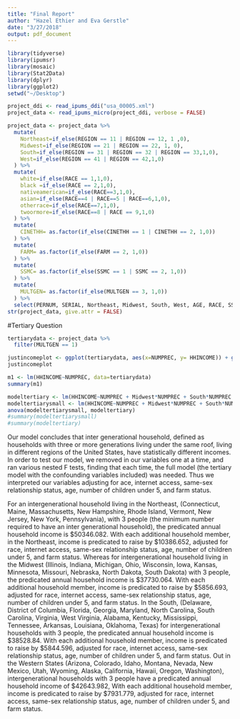 ```yaml
---
title: "Final Report"
author: "Hazel Ethier and Eva Gerstle"
date: "3/27/2018"
output: pdf_document
---
```

```r
library(tidyverse)
library(ipumsr)
library(mosaic)
library(Stat2Data)
library(dplyr)
library(ggplot2)
setwd("~/Desktop")

project_ddi <- read_ipums_ddi("usa_00005.xml")
project_data <- read_ipums_micro(project_ddi, verbose = FALSE)

```

```r
project_data <- project_data %>%
  mutate(
    Northeast=if_else(REGION == 11 | REGION == 12, 1 ,0),
    Midwest=if_else(REGION == 21 | REGION == 22, 1, 0),
    South=if_else(REGION == 31 | REGION == 32 | REGION == 33,1,0),
    West=if_else(REGION == 41 | REGION == 42,1,0)
  ) %>%
  mutate(
    white=if_else(RACE == 1,1,0),
    black =if_else(RACE == 2,1,0),
    nativeamerican=if_else(RACE==3,1,0),
    asian=if_else(RACE==4 | RACE==5 | RACE==6,1,0),
    otherrace=if_else(RACE==7,1,0),
    twoormore=if_else(RACE==8 | RACE == 9,1,0)
  ) %>%
  mutate(
    CINETHH= as.factor(if_else(CINETHH == 1 | CINETHH == 2, 1,0))
  ) %>%
  mutate(
    FARM= as.factor(if_else(FARM == 2, 1,0))
  ) %>%
  mutate(
    SSMC= as.factor(if_else(SSMC == 1 | SSMC == 2, 1,0))
  ) %>%
  mutate(
    MULTGEN= as.factor(if_else(MULTGEN == 3, 1,0))
  ) %>%
  select(PERNUM, SERIAL, Northeast, Midwest, South, West, AGE, RACE, SSMC, FARM, CINETHH, MULTGEN, HHINCOME, NCHLT5, white, black, nativeamerican, asian, otherrace, twoormore, NUMPREC)
str(project_data, give.attr = FALSE)
```
#Tertiary Question
```r
tertiarydata <- project_data %>%
  filter(MULTGEN == 1)

justincomeplot <- ggplot(tertiarydata, aes(x=NUMPREC, y= HHINCOME)) + geom_jitter(alpha =.1, color ="blue") 
justincomeplot

m1 <- lm(HHINCOME~NUMPREC, data=tertiarydata)
summary(m1)

```


```r
modeltertiary <- lm(HHINCOME~NUMPREC + Midwest*NUMPREC + South*NUMPREC + West*NUMPREC + AGE + FARM + NCHLT5 + black*NUMPREC + nativeamerican*NUMPREC + asian*NUMPREC + otherrace*NUMPREC + twoormore*NUMPREC + CINETHH + SSMC, data=tertiarydata)
modeltertiarysmall <- lm(HHINCOME~NUMPREC + Midwest*NUMPREC + South*NUMPREC + West*NUMPREC, data=tertiarydata)
anova(modeltertiarysmall, modeltertiary)
#summary(modeltertiarysmall)
#summary(modeltertiary)

```
Our model concludes that inter generational household, defined as households with three or more generations living under the same roof, living in different regions of the United States, have statistically different incomes.
 In order to test our model, we removed in our variables one at a time, and ran various nested F tests, finding that each time, the full model (the tertiary model with the confounding variables included) was needed.  Thus we interpreted our variables adjusting for ace, internet access, same-sex relationship status, age, number of children under 5, and farm status.


For an intergenerational household living in the Northeast, (Connecticut, Maine, Massachusetts, New Hampshire, Rhode Island, Vermont, New Jersey, New York, Pennsylvania), with 3 people (the minimum number required to have an inter generational household), the predicated annual household income is $50346.082. With each additional household member, in the Northeast, income is predicated to raise by \$10386.652, adjusted for race, internet access, same-sex relationship status, age, number of children under 5, and farm status. 
Whereas for intergenerational household living in the Midwest (Illinois, Indiana, Michigan, Ohio, Wisconsin, Iowa, Kansas, Minnesota, Missouri, Nebraska, North Dakota, South Dakota) 
with 3 people, the predicated annual household income is $37730.064. With each additional household member, income is predicated to raise by \$5856.693, adjusted for race, internet access, same-sex relationship status, age, number of children under 5, and farm status. 
In the South, (Delaware, District of Columbia, Florida, Georgia, Maryland, North Carolina, South Carolina, Virginia, West Virginia, Alabama, Kentucky, Mississippi, Tennessee, Arkansas, Louisiana, Oklahoma, Texas) for intergenerational households with 3 people, the predicated annual household income is $38528.84. With each additional household member, income is predicated to raise by \$5844.596, adjusted for race, internet access, same-sex relationship status, age, number of children under 5, and farm status. 
Out in the Western States (Arizona, Colorado, Idaho, Montana, Nevada, New Mexico, Utah, Wyoming, Alaska, California, Hawaii, Oregon, Washington), intergenerational households with 3 people have a predicated annual household income of $42643.982, With each additional household member, income is predicated to raise by \$7931.779, adjusted for race, internet access, same-sex relationship status, age, number of children under 5, and farm status. 
